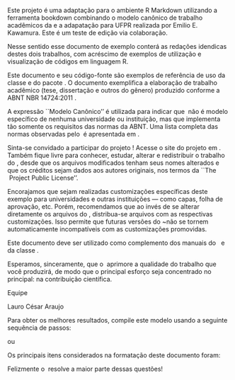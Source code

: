 \textual

\pagestyle{simple}

\chapter[INTRODUÇÃO]{INTRODUÇÃO}

Este projeto é uma adaptação para o ambiente R Markdown utilizando a ferramenta bookdown combinando o modelo canônico de trabalho acadêmicos da \abnTeX e a adapatação para UFPR realizada por Emilio E. Kawamura. Este é um teste de edição via colaboração. 

Nesse sentido esse documento de exemplo conterá as redações idendicas destes dois trabalhos, com acréscimo de exemplos de utilização e visualização de códigos em linguagem R. 

Este documento e seu código-fonte são exemplos de referência de uso da classe
\textcite{abntex2} e do pacote \textcite{abntex2cite}. O documento 
exemplifica a elaboração de trabalho acadêmico (tese, dissertação e outros do
gênero) produzido conforme a ABNT NBR 14724:2011 \emph{Informação e documentação
- Trabalhos acadêmicos - Apresentação}.

A expressão ``Modelo Canônico'' é utilizada para indicar que \abnTeX\ não é
modelo específico de nenhuma universidade ou instituição, mas que implementa tão
somente os requisitos das normas da ABNT. Uma lista completa das normas
observadas pelo \abnTeX\ é apresentada em \textcite{abntex2classe}.

Sinta-se convidado a participar do projeto \abnTeX! Acesse o site do projeto em
\url{http://www.abntex.net.br/}. Também fique livre para conhecer,
estudar, alterar e redistribuir o trabalho do \abnTeX, desde que os arquivos
modificados tenham seus nomes alterados e que os créditos sejam dados aos
autores originais, nos termos da ``The \LaTeX\ Project Public
License''\footnote{\url{http://www.latex-project.org/lppl.txt}}.

Encorajamos que sejam realizadas customizações específicas deste exemplo para
universidades e outras instituições --- como capas, folha de aprovação, etc.
Porém, recomendamos que ao invés de se alterar diretamente os arquivos do
\abnTeX, distribua-se arquivos com as respectivas customizações.
Isso permite que futuras versões do \abnTeX~não se tornem automaticamente
incompatíveis com as customizações promovidas. 

Este documento deve ser utilizado como complemento dos manuais do \abnTeX\ 
\cite{abntex2classe,abntex2cite,abntex2cite-alf} e da classe \textcite{memoir}
\cite{memoir}. 

Esperamos, sinceramente, que o \abnTeX\ aprimore a qualidade do trabalho que
você produzirá, de modo que o principal esforço seja concentrado no principal:
na contribuição científica.

Equipe \abnTeX 

Lauro César Araujo


Para obter os melhores resultados, compile este modelo usando a seguinte sequência de passos:

\begin{quote}
\begin{footnotesize}
\begin{verbatim}
pdflatex  main          // compilação inicial
bibtex main             // processa referências bibliográficas
pdflatex  main          // compilação final
\end{verbatim}
\end{footnotesize}
\end{quote}

ou

\begin{quote}
\begin{footnotesize}
\begin{verbatim}
make                    // faz tudo...
\end{verbatim}
\end{footnotesize}
\end{quote}

Os principais itens considerados na formatação deste documento foram:

\begin{itemize}

\item Papel em formato A4, com margens de 20 mm à direita e embaixo, 30 mm nos demais lados. Não devem ser usados cabeçalhos ou rodapés além dos que estão aqui propostos.

\item O texto principal do documento escrito em 12 pontos. O fonte principal do texto pode ser selecionado no arquivo \verb#packages.tex#.

\item Código-fonte, listagens e textos similares são formatados em fonte Courier 12 ou 10 pontos.

\item O espaçamento padrão entre linhas é 1,5 linhas (1 linha na versão final). Não inserir espaços adicionais entre parágrafos normais. Figuras, tabelas, listagens e listas de itens devem ter um espaço adicional antes e após os mesmos.

\item As páginas iniciais não são numeradas.

\item O corpo do texto é numerado com algarismos arábicos (1, 2, 3, ...) a partir da introdução, ate o final do documento. Os números de página devem estar situados no alto à direita (páginas direitas) ou à esquerda (páginas esquerdas).

\item Expressões em inglês, grego, latim ou outras línguas devem ser enfatizadas em itálico, como \emph{sui generis} ou \emph{scheduling} (use o comando \verb#\emph{...}#).

\item Para reforçar algo, deve-se usar somente \textbf{negrito}. \underline{Sublinhado} ou MAIÚSCULAS não devem ser usados como forma de ênfase!

\item As notas de rodapé também têm um modelo\footnote{As notas de rodapé dever ser escritas em tamanho 10 pt, numeradas em arábico.}. Notas de rodapé servem para fazer algum comentário paralelo; não as use para colocar URLs, referências bibliográficas ou significado de siglas.

\end{itemize}

Felizmente o \LaTeX\ resolve a maior parte dessas questões!

